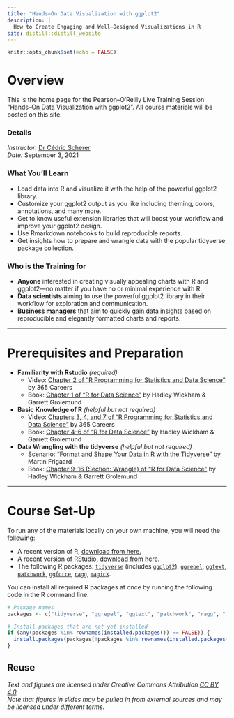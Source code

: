```yaml
---
title: "Hands–On Data Visualization with ggplot2"
description: |
  How to Create Engaging and Well–Designed Visualizations in R
site: distill::distill_website
---
```


```r
knitr::opts_chunk$set(echo = FALSE)
```

# Overview

This is the home page for the Pearson–O'Reilly Live Training Session "Hands–On Data Visualization with ggplot2". All course materials will be posted on this site.

### Details

*Instructor:* [Dr Cédric Scherer](https://z3tt.github.io/hands-on-ggplot2/about.html)   
*Date:* September 3, 2021

### What You’ll Learn

- Load data into R and visualize it with the help of the powerful ggplot2 library.
- Customize your ggplot2 output as you like including theming, colors, annotations, and many more.
- Get to know useful extension libraries that will boost your workflow and improve your ggplot2 design.
- Use Rmarkdown notebooks to build reproducible reports.
- Get insights how to prepare and wrangle data with the popular tidyverse package collection.

### Who is the Training for

- **Anyone** interested in creating visually appealing charts with R and ggplot2—no matter if you have no or minimal experience with R.
- **Data scientists** aiming to use the powerful ggplot2 library in their workflow for exploration and communication.
- **Business managers** that aim to quickly gain data insights based on reproducible and elegantly formatted charts and reports.

---

# Prerequisites and Preparation

- **Familiarity with Rstudio** *(required)*
  * Video: [Chapter 2 of “R Programming for Statistics and Data Science”](https://learning.oreilly.com/videos/r-programming-for/9781789950298/) by 365 Careers 
  * Book: [Chapter 1 of “R for Data Science”](https://learning.oreilly.com/library/view/r-for-data/9781491910382/) by Hadley Wickham & Garrett Grolemund
- **Basic Knowledge of R** *(helpful but not required)*
  * Video: [Chapters 3, 4, and 7 of “R Programming for Statistics and Data Science”](https://learning.oreilly.com/videos/r-programming-for/9781789950298/) by 365 Careers 
  * Book: [Chapter 4–6 of “R for Data Science”](https://learning.oreilly.com/library/view/r-for-data/9781491910382/) by Hadley Wickham & Garrett Grolemund
- **Data Wrangling with the tidyverse** *(helpful but not required)*
  * Scenario: [“Format and Shape Your Data in R with the Tidyverse”](https://www.oreilly.com/scenarios/format-and-shape/9781492079064/) by Martin Frigaard 
  * Book: [Chapter 9–16 (Section: Wrangle) of “R for Data Science”](https://learning.oreilly.com/library/view/r-for-data/9781491910382/) by Hadley Wickham &  Garrett Grolemund

---

# Course Set-Up

To run any of the materials locally on your own machine, you will need the following:

- A recent version of R, [download from here.](https://cloud.r-project.org/)
- A recent version of RStudio, [download from here.](https://rstudio.com/products/rstudio/download/#download)
- The following R packages: [`tidyverse`](https://www.tidyverse.org/) (includes [`ggplot2`](https://ggplot2.tidyverse.org/)), [`ggrepel`](https://ggrepel.slowkow.com/), [`ggtext`](https://wilkelab.org/ggtext/), [`patchwork`](https://patchwork.data-imaginist.com/), [`ggforce`](https://ggforce.data-imaginist.com/), [`ragg`](https://ragg.r-lib.org/), [`magick`](https://docs.ropensci.org/magick/).  

You can install all required R packages at once by running the following code in the R command line.

```r
# Package names
packages <- c("tidyverse", "ggrepel", "ggtext", "patchwork", "ragg", "magick")

# Install packages that are not yet installed
if (any(packages %in% rownames(installed.packages()) == FALSE)) {
  install.packages(packages[!packages %in% rownames(installed.packages())])
}
```



## Reuse {.appendix}

<i>Text and figures are licensed under Creative Commons Attribution <a href='https://creativecommons.org/licenses/by/4.0/'>CC BY 4.0</a>.<br>Note that figures in slides may be pulled in from external sources and may be licensed under different terms.</i>
